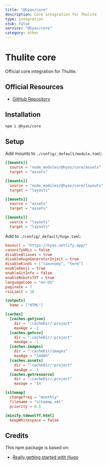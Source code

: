 ```yaml
---
title: "@hyas/core"
description: Core integration for Thulite
type: integration
stub: false
service: "@hyas/core"
category: other
---
```


# Thulite core

Official core integration for Thulite.

## Official Resources

- [GitHub Repository](https://github.com/gethyas/core)

## Installation

```bash
npm i @hyas/core
```

## Setup

Add mounts to `./config/_default/module.toml`:

```toml
[[mounts]]
  source = "node_modules/@hyas/core/assets"
  target = "assets"

[[mounts]]
  source = "node_modules/@hyas/core/layouts"
  target = "layouts"

[[mounts]]
  source = "assets"
  target = "assets"

[[mounts]]
  source = "layouts"
  target = "layouts"
```

Add to `./config/_default/hugo.toml`:

```toml
baseurl = "https://hyas.netlify.app/"
canonifyURLs = false
disableAliases = true
disableHugoGeneratorInject = true
disableKinds = ["taxonomy", "term"]
enableEmoji = true
enableGitInfo = false
enableRobotsTXT = true
languageCode = "en-US"
paginate = 7
rssLimit = 10

[outputs]
  home = ["HTML"]

[caches]
  [caches.getjson]
    dir = ":cacheDir/:project"
    maxAge = -1
  [caches.getcsv]
    dir = ":cacheDir/:project"
    maxAge = -1
  [caches.images]
    dir = ":cacheDir/images"
    maxAge = "1440h"
  [caches.assets]
    dir = ":cacheDir/:project"
    maxAge = -1
  [caches.getresource]
    dir = ":cacheDir/:project"
    maxage = '1h'

[sitemap]
  changefreq = "monthly"
  filename = "sitemap.xml"
  priority = 0.5

[minify.tdewolff.html]
  keepWhitespace = false
```

## Credits

This npm package is based on:

- [Really getting started with Hugo](https://www.brycewray.com/posts/2022/07/really-getting-started-hugo/)